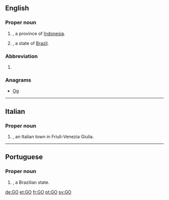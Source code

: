 {{also|Appendix:Variations of "go"}}
==English==

===Proper noun===
{{en-proper noun}}

# {{abbreviation of|Gorontalo|dot=|lang=en}}, a province of [[Indonesia]].
# {{abbreviation of|Goiás|dot=|lang=en}}, a state of [[Brazil]].

===Abbreviation===
{{head|en|abbreviation}}
# {{abbreviation of|lang=en|graphene oxide}}

===Anagrams===
* [[Og#English|Og]]

----

==Italian==

===Proper noun===
{{it-proper noun|g=f}}

# {{abbreviation of|Gorizia|lang=it|dot=}}, an Italian town in Friuli-Venezia Giulia.

----

==Portuguese==

===Proper noun===
{{pt-proper noun}}

# {{abbreviation of|Goiás|lang=pt|dot=}}, a Brazilian state.

[[de:GO]]
[[et:GO]]
[[fr:GO]]
[[pt:GO]]
[[sv:GO]]